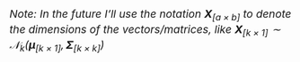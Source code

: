 
::: {.footnote .crunch-math style="font-size: 1.2rem !important; margin-top: 16px !important;"}

*Note: In the future I'll use the notation $\mathbf{X}_{[a \times b]}$ to denote the dimensions of the vectors/matrices, like $\mathbf{X}_{[k \times 1]} \sim \boldsymbol{\mathcal{N}}_k(\boldsymbol{\mu}_{[k \times 1]}, \mathbf{\Sigma}_{[k \times k]})$*

:::
